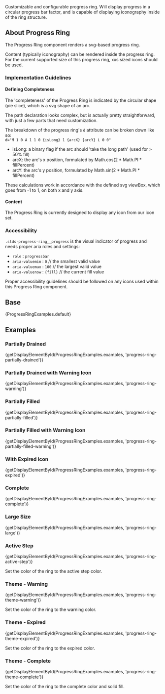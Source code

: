 
<div className="lead doc">
  Customizable and configurable progress ring. Will display progress in a circular progress bar factor, and is capable of displaying iconography inside of the ring structure.
</div>

## About Progress Ring

The Progress Ring component renders a svg-based progress ring.

Content (typically iconography) can be rendered inside the progress ring. For the current supported size of this progress ring, xxs sized icons should be used.

### Implementation Guidelines

#### Defining Completeness

The 'completeness' of the Progress Ring is indicated by the circular shape (pie slice), which is a svg shape of an arc.

The path declaration looks complex, but is actually pretty straightforward, with just a few parts that need customization.

The breakdown of the progress ring's `d` attribute can be broken down like so:\
`d="M 1 0 A 1 1 0 {isLong} 1 {arcX} {arcY} L 0 0"`

- isLong: a binary flag if the arc should 'take the long path' (used for > 50% fill)
- arcX: the arc's x position, formulated by Math.cos(2 * Math.PI * fillPercent)
- arcY: the arc's y position, formulated by Math.sin(2 * Math.PI * fillPercent)

These calculations work in accordance with the defined svg viewBox, which goes from -1 to 1, on both x and y axis.

#### Content

The Progress Ring is currently designed to display any icon from our icon set.

### Accessibility

`.slds-progress-ring__progress` is the visual indicator of progress and needs proper aria roles and settings:
- `role` : `progressbar`
- `aria-valuemin` : `0` // the smallest valid value
- `aria-valuemax` : `100` // the largest valid value
- `aria-valuenow` : `{fill}` // the current fill value

Proper accessibility guidelines should be followed on any icons used within this Progress Ring component.

## Base

<CodeView>
  {ProgressRingExamples.default}
</CodeView>

## Examples

### Partially Drained

<CodeView>
  {getDisplayElementById(ProgressRingExamples.examples, 'progress-ring-partially-drained')}
</CodeView>

### Partially Drained with Warning Icon

<CodeView>
  {getDisplayElementById(ProgressRingExamples.examples, 'progress-ring-warning')}
</CodeView>

### Partially Filled

<CodeView>
  {getDisplayElementById(ProgressRingExamples.examples, 'progress-ring-partially-filled')}
</CodeView>

### Partially Filled with Warning Icon

<CodeView>
  {getDisplayElementById(ProgressRingExamples.examples, 'progress-ring-partially-filled-warning')}
</CodeView>

### With Expired Icon

<CodeView>
  {getDisplayElementById(ProgressRingExamples.examples, 'progress-ring-expired')}
</CodeView>

### Complete

<CodeView>
  {getDisplayElementById(ProgressRingExamples.examples, 'progress-ring-complete')}
</CodeView>

### Large Size

<CodeView>
  {getDisplayElementById(ProgressRingExamples.examples, 'progress-ring-large')}
</CodeView>

### Active Step

<CodeView>
  {getDisplayElementById(ProgressRingExamples.examples, 'progress-ring-active-step')}
</CodeView>

Set the color of the ring to the active step color.

### Theme - Warning

<CodeView>
  {getDisplayElementById(ProgressRingExamples.examples, 'progress-ring-theme-warning')}
</CodeView>

Set the color of the ring to the warning color.

### Theme - Expired

<CodeView>
  {getDisplayElementById(ProgressRingExamples.examples, 'progress-ring-theme-expired')}
</CodeView>

Set the color of the ring to the expired color.

### Theme - Complete

<CodeView>
  {getDisplayElementById(ProgressRingExamples.examples, 'progress-ring-theme-complete')}
</CodeView>

Set the color of the ring to the complete color and solid fill.
